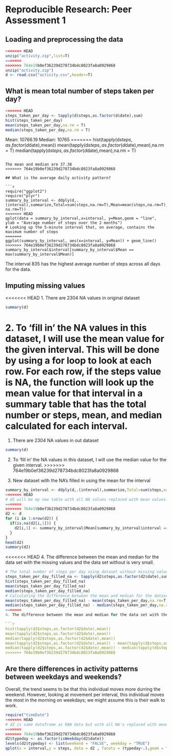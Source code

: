 # Reproducible Research: Peer Assessment 1


## Loading and preprocessing the data
```r
<<<<<<< HEAD
unzip("activity.zip",list=T)
=======
>>>>>>> 764e19b0ef36239d278734bdc8023fa8a0929868
unzip("activity.zip")
d <- read.csv("activity.csv",header=T)
```
## What is mean total number of steps taken per day?

```r
<<<<<<< HEAD
steps_taken_per_day <- tapply(d$steps,as.factor(d$date),sum)
hist(steps_taken_per_day)
mean(steps_taken_per_day,na.rm = T)
median(steps_taken_per_day,na.rm = T)
```

Mean: 10766.19
Median: 10765
=======
hist(tapply(d$steps,as.factor(d$date),mean))
mean(tapply(d$steps,as.factor(d$date),mean),na.rm = T)
median(tapply(d$steps,as.factor(d$date),mean),na.rm = T)
```

The mean and median are 37.38
>>>>>>> 764e19b0ef36239d278734bdc8023fa8a0929868

## What is the average daily activity pattern?
 
```r
require("ggplot2")
require("plyr")
summary_by_interval <- ddply(d,.(interval),summarize,Total=sum(steps,na.rm=T),Mean=mean(steps,na.rm=T),Median=median(steps, na.rm=T))
<<<<<<< HEAD
qplot(data = summary_by_interval,x=interval, y=Mean,geom = "line", ylab = "Average number of steps over the 2 months")
# Looking up the 5-minute interval that, on average, contains the maximum number of steps
=======
ggplot(summary_by_interval, aes(x=interval, y=Mean)) + geom_line()
>>>>>>> 764e19b0ef36239d278734bdc8023fa8a0929868
summary_by_interval$interval[summary_by_interval$Mean == max(summary_by_interval$Mean)]
```
The interval 835 has the highest average number of steps across all days for the data.

## Imputing missing values

<<<<<<< HEAD
1. There are 2304 NA values in original dataset
```r
summary(d)
```
2. To 'fill in' the NA values in this dataset, I will use the mean value for the given interval. This will be done by using a for loop to look at each row. For each row, if the steps value is NA, the function will look up the mean value for that interval in a summary table that has the total number or steps, mean, and median calculated for each interval.
=======
1. There are 2304 NA values in out dataset
```r
summary(d)
```
2. To 'fill in' the NA values in this dataset, I will use the median value for the given interval. 
>>>>>>> 764e19b0ef36239d278734bdc8023fa8a0929868

3. New dataset with the NA's filled in using the mean for the interval
```r
summary_by_interval <- ddply(d,.(interval),summarize,Total=sum(steps,na.rm=T),Mean=mean(steps,na.rm=T),Median=median(steps, na.rm=T))
<<<<<<< HEAD
# d2 will be my new table with all NA values replaced with mean values.
=======
>>>>>>> 764e19b0ef36239d278734bdc8023fa8a0929868
d2 <- d
for (i in 1:nrow(d2)) {
  if(is.na(d2[i,1])) {
    d2[i,1] <- summary_by_interval$Mean[summary_by_interval$interval == d2[i,3]]
  }
}
head(d2)
summary(d2)
```

<<<<<<< HEAD
4. The difference between the mean and median for the data set with the missing values and the data set without is very small.

```r
# The total number of steps per day using dataset without missing values.
steps_taken_per_day_filled_na <- tapply(d2$steps,as.factor(d2$date),sum)
hist(steps_taken_per_day_filled_na)
mean(steps_taken_per_day_filled_na)
median(steps_taken_per_day_filled_na)
# Calculating the difference between the mean and median for the dataset with missing values and the dataset without.
mean(steps_taken_per_day_filled_na) - mean(steps_taken_per_day,na.rm=T) 
median(steps_taken_per_day_filled_na) - median(steps_taken_per_day,na.rm=T) 
=======
4. The difference between the mean and median for the data set with the missing values and the date set is very close to zero.

```r
hist(tapply(d2$steps,as.factor(d2$date),mean))
mean(tapply(d2$steps,as.factor(d2$date),mean))
median(tapply(d2$steps,as.factor(d2$date),mean))
mean(tapply(d2$steps,as.factor(d2$date),mean)) - mean(tapply(d$steps,as.factor(d$date),mean),na.rm=T) 
median(tapply(d2$steps,as.factor(d2$date),mean)) - median(tapply(d$steps,as.factor(d$date),mean),na.rm=T) 
>>>>>>> 764e19b0ef36239d278734bdc8023fa8a0929868
```

## Are there differences in activity patterns between weekdays and weekends?

Overall, the trend seems to be that this individual moves more durring the weekend. However, looking at movement per interval, this individual moves the most in the morning on weekdays; we might assume this is their walk to work.

```r
require("timeDate")
<<<<<<< HEAD
# d2 is same dataframe as RAW data but with all NA's replaced with mean of interval (See Imputing missing values #3)
=======
>>>>>>> 764e19b0ef36239d278734bdc8023fa8a0929868
d2$typeday <- as.factor(isWeekday(d2$date))
levels(d2$typeday) <- list(weekend = "FALSE", weekday = "TRUE")
qplot(x = interval,y = steps, data = d2 , facets = (typeday~.),geom = "line",stat = 'summary', fun.y = 'mean', main = "Activity Patterns between weekdays vs weekends",xlab = "Interval (in 5min increments)", ylab = "Number of Steps (Averaged over 2 month period)")
```


